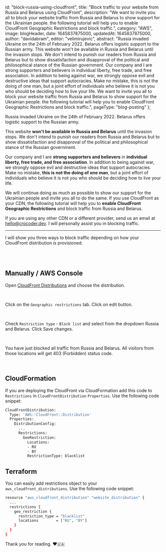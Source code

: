 
  id: "block-russia-using-cloudfront",
  title:
    "Block traffic to your website from Russia and Belarus using CloudFront",
  description:
    "We want to invite you all to block your website traffic from Russia and Belarus to show support for the Ukrainian people. the following tutorial will help you to enable CloudFront Geographic Restrictions and block traffic.",
  category: "AWS",
  image: blogHeader,
  date: 1645837875000,
  updatedAt: 1645837875000,
  author: "davidabram",
  editor: "velimirujevic",
  abstract:
    "Russia invaded Ukraine on the 24th of February 2022. Belarus offers logistic support to the Russian army. This website won't be available in Russia and Belarus until the invasion stops. We don't intend to punish our readers from Russia and Belarus but to show dissatisfaction and disapproval of the political and philosophical stance of the Russian government. Our company and I are strong supporters and believers in individual liberty, free trade, and free association. In addition to being against war, we strongly oppose evil and destructive ideas that support autocracies. Make no mistake, this is not the doing of one man, but a joint effort of individuals who believe it is not you who should be deciding how to live your life. We want to invite you all to block your website traffic from Russia and Belarus to show support for the Ukrainian people. the following tutorial will help you to enable CloudFront Geographic Restrictions and block traffic.",
  pageType: "blog-posting"
};

Russia invaded Ukraine on the 24th of February 2022. Belarus offers logistic support to the Russian army.

This website **won't be available in Russia and Belarus** until the invasion stops. We don't intend to punish our readers from Russia and Belarus but to show dissatisfaction and disapproval of the political and philosophical stance of the Russian government.

Our company and I are **strong supporters and believers** in **individual liberty, free trade, and free association**. In addition to being against war, we strongly oppose evil and destructive ideas that support autocracies. Make no mistake, **this is not the doing of one man**, but a joint effort of individuals who believe it is not you who should be deciding how to live your life.

We will continue doing as much as possible to show our support for the Ukrainian people and invite you all to do the same. If you use CloudFront as your CDN, the following tutorial will help you to **enable CloudFront Geographic Restrictions** and block traffic from Russia and Belarus.

If you are using any other CDN or a different provider, send us an email at [hello@crocoder.dev](mailto:hello@crocoder.dev). I will personally assist you in blocking traffic.

***

I will show you three ways to block traffic depending on how your CloudFront distribution is provisioned.

<ContentTable tocData={props.toc} />

<br />
<br />

## Manually / AWS Console

Open [CloudFront Distributions](https://console.aws.amazon.com/cloudfront/v3/home) and choose the distribution.

<ResponsiveImage src={step1} alt="Cloudfront distributions page" />

<br />

Click on the `Geographic restrictions` tab. Click on edit button.

<ResponsiveImage src={step2} alt="Geographic restrictions tab opened" />

<br />

Check `Restriction type` - `Block list` and select from the dropdown Russia and Belarus. Click Save changes.

<ResponsiveImage src={step3} alt="Restriction type block list opened" />

<br />

You have just blocked all traffic from Russia and Belarus. All visitors from those locations will get 403 (Forbidden) status code.

<ResponsiveImage
  src={step4}
  alt="Geographic restrictions page shows Russia and Belarus being blocked"
/>

<br />

## CloudFormation

If you are deploying the CloudFront via CloudFormation add this code to `Restrictions` in `CloudFrontDistribution` `Properties`. Use the following code snippet:

```bash
CloudFrontDistribution:
  Type: 'AWS::CloudFront::Distribution'
  Properties:
    DistributionConfig:
      ...
      Restrictions:
        GeoRestriction:
          Locations:
          - RU
          - BY
          RestrictionType: blacklist
```

## Terraform

You can easily add restrictions object to your `aws_cloudfront_distributions`. Use the following code snippet:

```bash
resource "aws_cloudfront_distribution" "website_distribution" {
  ...
  restrictions {
    geo_restriction {
      restriction_type = "blacklist"
      locations        = ["RU", "BY"]
    }
  }
}
```

Thank you for reading. ❤️🇺🇦

